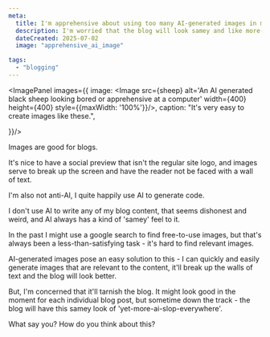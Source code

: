 ```yaml
---
meta:
  title: I'm apprehensive about using too many AI-generated images in my blog. 
  description: I'm worried that the blog will look samey and like more-ai-slop-everywhere.
  dateCreated: 2025-07-02
  image: "apprehensive_ai_image"

tags: 
  - "blogging"
---
```




<ImagePanel images={{
    image: <Image src={sheep} alt='An AI generated black sheep looking bored or apprehensive at a computer' width={400} height={400} style={{maxWidth: '100%'}}/>, 
    caption: "It's very easy to create images like these.",

}}/>

Images are good for blogs. 

It's nice to have a social preview that isn't the regular site logo, and images serve to break up the screen and have the reader not be faced with a wall of text. 

I'm also not anti-AI, I quite happily use AI to generate code. 

I don't use AI to write any of my blog content, that seems dishonest and weird, and AI always has a kind of 'samey' feel to it. 

In the past I might use a google search to find free-to-use images, but that's always been a less-than-satisfying task - it's hard to find relevant images. 

AI-generated images pose an easy solution to this - I can quickly and easily generate images that are relevant to the content, it'll break up the walls of text and the blog will look better.

But, I'm concerned that it'll tarnish the blog. It might look good in the moment for each individual blog post, but sometime down the track - the blog will have this samey look of 'yet-more-ai-slop-everywhere'.

What say you? How do you think about this? 


